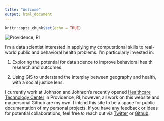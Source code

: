 ```yaml
---
title: "Welcome"
output: html_document
---
```


```r
knitr::opts_chunk$set(echo = TRUE)
```

![](images/Providence.jpg "Providence, RI")

I'm a data scientist interested in applying my computational skills to real-world public and behavioral health problems. I'm particularly invested in:

1) Exploring the potential for data science to improve behavioral health research and outcomes

2) Using GIS to understand the interplay between geography and health, with a social justice lens.

I currently work at Johnson and Johnson's recently opened [Healthcare Technology Center](http://www.providencejournal.com/news/20170914/in-providences-jewelry-district-glimpse-of-ris-future-tech-economy) in Providence, RI; however, all work on this website and my personal Github are my own. I intend this site to be a space for public documentation of my personal projects. If you have any feedback or ideas for potential collaborations, feel free to reach out via [Twitter](https://twitter.com/saraheltinge) or [Github](https://github.com/eltinge). 